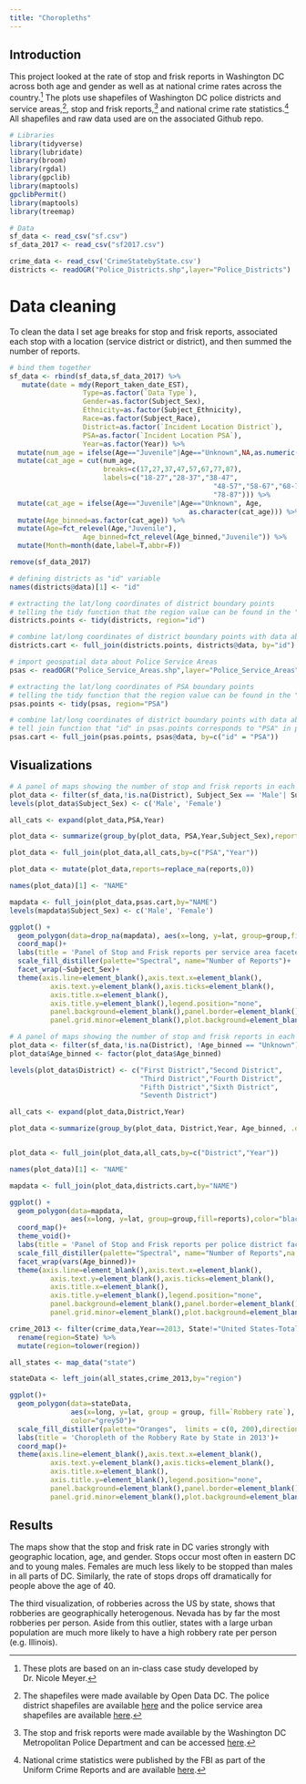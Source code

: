 ```yaml
---
title: "Choropleths"
---
```


## Introduction
This project looked at the rate of stop and frisk reports in Washington DC across both age and gender as well as at national crime rates across the country.[^1] The plots use shapefiles of Washington DC police districts and service areas,[^2], stop and frisk reports,[^3] and national crime rate statistics.[^4] All shapefiles and raw data used are on the associated Github repo. 

[^1]: These plots are based on an in-class case study developed by Dr. Nicole Meyer.
[^2]: The shapefiles were made available by Open Data DC. The police district shapefiles are available [here](http://opendata.dc.gov/datasets/police-districts/) and the police service  area shapefiles are available [here](http://opendata.dc.gov/datasets/police-service-areas/).
[^3]: The stop and frisk reports were made available by the Washington DC Metropolitan Police Department and can be accessed [here](https://mpdc.dc.gov/node/1310236). 
[^4]: National crime statistics were published by the FBI as part of the Uniform Crime Reports and are available [here](https://www.ucrdatatool.gov/).

```r
# Libraries
library(tidyverse)
library(lubridate)
library(broom)
library(rgdal)
library(gpclib)
library(maptools)
gpclibPermit()
library(maptools)
library(treemap)

# Data
sf_data <- read_csv("sf.csv")
sf_data_2017 <- read_csv("sf2017.csv")

crime_data <- read_csv('CrimeStatebyState.csv')
districts <- readOGR("Police_Districts.shp",layer="Police_Districts")
```

# Data cleaning
  
To clean the data I set age breaks for stop and frisk reports, associated each stop with a location (service district or district), and then summed the number of reports. 
```r
# bind them together
sf_data <- rbind(sf_data,sf_data_2017) %>% 
   mutate(date = mdy(Report_taken_date_EST),
                  Type=as.factor(`Data Type`),
                  Gender=as.factor(Subject_Sex),
                  Ethnicity=as.factor(Subject_Ethnicity),
                  Race=as.factor(Subject_Race),
                  District=as.factor(`Incident Location District`),
                  PSA=as.factor(`Incident Location PSA`),
                  Year=as.factor(Year)) %>%
  mutate(num_age = ifelse(Age=="Juvenile"|Age=="Unknown",NA,as.numeric(Age))) %>%
  mutate(cat_age = cut(num_age, 
                       breaks=c(17,27,37,47,57,67,77,87),
                       labels=c("18-27","28-37","38-47",
                                                  "48-57","58-67","68-77",
                                                  "78-87"))) %>%
  mutate(cat_age = ifelse(Age=="Juvenile"|Age=="Unknown", Age,
                                            as.character(cat_age))) %>% 
  mutate(Age_binned=as.factor(cat_age)) %>% 
  mutate(Age=fct_relevel(Age,"Juvenile"),
                  Age_binned=fct_relevel(Age_binned,"Juvenile")) %>%
  mutate(Month=month(date,label=T,abbr=F))

remove(sf_data_2017)

# defining districts as "id" variable
names(districts@data)[1] <- "id"

# extracting the lat/long coordinates of district boundary points
# telling the tidy function that the region value can be found in the "id" variable
districts.points <- tidy(districts, region="id")

# combine lat/long coordinates of district boundary points with data about districts
districts.cart <- full_join(districts.points, districts@data, by="id")

# import geospatial data about Police Service Areas
psas <- readOGR("Police_Service_Areas.shp",layer="Police_Service_Areas")

# extracting the lat/long coordinates of PSA boundary points
# telling the tidy function that the region value can be found in the "PSA" variable
psas.points <- tidy(psas, region="PSA")

# combine lat/long coordinates of district boundary points with data about districts
# tell join function that "id" in psas.points corresponds to "PSA" in psas@data
psas.cart <- full_join(psas.points, psas@data, by=c("id" = "PSA"))
```

## Visualizations

```r
# A panel of maps showing the number of stop and frisk reports in each police service area faceted by gender
plot_data <- filter(sf_data,!is.na(District), Subject_Sex == 'Male'| Subject_Sex == 'Female')
levels(plot_data$Subject_Sex) <- c('Male', 'Female')

all_cats <- expand(plot_data,PSA,Year)

plot_data <- summarize(group_by(plot_data, PSA,Year,Subject_Sex),reports=n())

plot_data <- full_join(plot_data,all_cats,by=c("PSA","Year"))

plot_data <- mutate(plot_data,reports=replace_na(reports,0))

names(plot_data)[1] <- "NAME"

mapdata <- full_join(plot_data,psas.cart,by="NAME")
levels(mapdata$Subject_Sex) <- c('Male', 'Female')

ggplot() +
  geom_polygon(data=drop_na(mapdata), aes(x=long, y=lat, group=group,fill=reports),color="black") +
  coord_map()+
  labs(title = 'Panel of Stop and Frisk reports per service area faceted by gender')+
  scale_fill_distiller(palette="Spectral", name="Number of Reports")+
  facet_wrap(~Subject_Sex)+
  theme(axis.line=element_blank(),axis.text.x=element_blank(),
          axis.text.y=element_blank(),axis.ticks=element_blank(),
          axis.title.x=element_blank(),
          axis.title.y=element_blank(),legend.position="none",
          panel.background=element_blank(),panel.border=element_blank(),panel.grid.major=element_blank(),
          panel.grid.minor=element_blank(),plot.background=element_blank())

```

```r
# A panel of maps showing the number of stop and frisk reports in each police district faceted by age group
plot_data <- filter(sf_data,!is.na(District), !Age_binned == "Unknown")
plot_data$Age_binned <- factor(plot_data$Age_binned)

levels(plot_data$District) <- c("First District","Second District",
                                "Third District","Fourth District",
                                "Fifth District","Sixth District",
                                "Seventh District")

all_cats <- expand(plot_data,District,Year)

plot_data <-summarize(group_by(plot_data, District,Year, Age_binned, .drop=FALSE), reports=n())


plot_data <- full_join(plot_data,all_cats,by=c("District","Year"))

names(plot_data)[1] <- "NAME"

mapdata <- full_join(plot_data,districts.cart,by="NAME")

ggplot() +
  geom_polygon(data=mapdata,
               aes(x=long, y=lat, group=group,fill=reports),color="black") +
  coord_map()+
  theme_void()+
  labs(title = 'Panel of Stop and Frisk reports per police district faceted by age group')+
  scale_fill_distiller(palette="Spectral", name="Number of Reports",na.value="grey")+
  facet_wrap(vars(Age_binned))+
  theme(axis.line=element_blank(),axis.text.x=element_blank(),
          axis.text.y=element_blank(),axis.ticks=element_blank(),
          axis.title.x=element_blank(),
          axis.title.y=element_blank(),legend.position="none",
          panel.background=element_blank(),panel.border=element_blank(),panel.grid.major=element_blank(),
          panel.grid.minor=element_blank(),plot.background=element_blank())
```

```r
crime_2013 <- filter(crime_data,Year==2013, State!="United States-Total") %>% 
  rename(region=State) %>% 
  mutate(region=tolower(region))

all_states <- map_data("state")

stateData <- left_join(all_states,crime_2013,by="region")

ggplot()+
  geom_polygon(data=stateData,
               aes(x=long, y=lat, group = group, fill=`Robbery rate`),
               color="grey50")+
  scale_fill_distiller(palette="Oranges",  limits = c(0, 200),direction=1, na.value = 'white')+
  labs(title = 'Choropleth of the Robbery Rate by State in 2013')+
  coord_map()+
  theme(axis.line=element_blank(),axis.text.x=element_blank(),
          axis.text.y=element_blank(),axis.ticks=element_blank(),
          axis.title.x=element_blank(),
          axis.title.y=element_blank(),legend.position="none",
          panel.background=element_blank(),panel.border=element_blank(),panel.grid.major=element_blank(),
          panel.grid.minor=element_blank(),plot.background=element_blank())
```

## Results
The maps show that the stop and frisk rate in DC varies strongly with geographic location, age, and gender. Stops occur most often in eastern DC and to young males. Females are much less likely to be stopped than males in all parts of DC. Similarly, the rate of stops drops off dramatically for people above the age of 40.   

The third visualization, of robberies across the US by state, shows that robberies are geographically heterogenous. Nevada has by far the most robberies per person. Aside from this outlier, states with a large urban population are much more likely to have a high robbery rate per person (e.g. Illinois).


